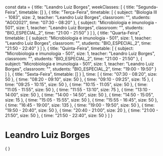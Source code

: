 const data = {
  title: "Leandro Luiz Borges",
  weekClasses: [
    {
      title: "Segunda-Feira",
      timetable: []
    },
    {
      title: "Terça-Feira",
      timetable: [
        {
          subject: "Biologia III - 1083",
          size: 2,
          teacher: "Leandro Luiz Borges",
          classroom: "",
          students: "AGO2021",
          time: "07:30 - 08:20"
        },
        {
          subject: "Microbiologia e imunologia - 501",
          size: 1,
          teacher: "Leandro Luiz Borges",
          classroom: "",
          students: "BIO_ESPECIAL_2",
          time: "21:00 - 21:50"
        }
      ]
    },
    {
      title: "Quarta-Feira",
      timetable: [
        {
          subject: "Microbiologia e imunologia - 501",
          size: 1,
          teacher: "Leandro Luiz Borges",
          classroom: "",
          students: "BIO_ESPECIAL_2",
          time: "21:50 - 22:40"
        }
      ]
    },
    {
      title: "Quinta-Feira",
      timetable: [
        {
          subject: "Microbiologia e imunologia - 501",
          size: 1,
          teacher: "Leandro Luiz Borges",
          classroom: "",
          students: "BIO_ESPECIAL_2",
          time: "21:00 - 21:50"
        },
        {
          subject: "Microbiologia e imunologia - 501",
          size: 1,
          teacher: "Leandro Luiz Borges",
          classroom: "",
          students: "BIO_ESPECIAL_2",
          time: "19:00 - 19:50"
        }
      ]
    },
    {
      title: "Sexta-Feira",
      timetable: []
    }
  ],
  time: [
    {
      time: "07:30 - 08:20",
      size: 50
    },
    {
      time: "08:20 - 09:10",
      size: 50
    },
    {
      time: "09:10 - 09:25",
      size: 15
    },
    {
      time: "09:25 - 10:15",
      size: 50
    },
    {
      time: "10:15 - 11:05",
      size: 50
    },
    {
      time: "11:05 - 11:55",
      size: 50
    },
    {
      time: "11:55 - 13:10",
      size: 75
    },
    {
      time: "13:10 - 14:00",
      size: 50
    },
    {
      time: "14:00 - 14:50",
      size: 50
    },
    {
      time: "14:50 - 15:05",
      size: 15
    },
    {
      time: "15:05 - 15:55",
      size: 50
    },
    {
      time: "15:55 - 16:45",
      size: 50
    },
    {
      time: "16:45 - 19:00",
      size: 135
    },
    {
      time: "19:00 - 19:50",
      size: 50
    },
    {
      time: "19:50 - 20:40",
      size: 50
    },
    {
      time: "20:40 - 21:00",
      size: 20
    },
    {
      time: "21:00 - 21:50",
      size: 50
    },
    {
      time: "21:50 - 22:40",
      size: 50
    }
  ]
}

# Leandro Luiz Borges

<div>
    {
        <Grid
            title={data.title} 
            weekClasses={data.weekClasses} 
            time={data.time}
        />
    }
</div>